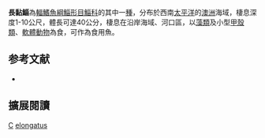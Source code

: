 {{Speciesbox 
| status = NE
| status_system = IUCN3.1
| image = Southern Pacific fishes illustrations by F.E. Clarke 5.jpg
| image_width = 250px
| image_caption = 長黏鯔
| taxon = Myxus elongatus
| authority =  [[Günther|Günther]], 1861
| synonyms = 
}}
'''長黏鯔'''為[[輻鰭魚綱|輻鰭魚綱]][[鯔形目|鯔形目]][[鯔科|鯔科]]的其中一[[種|種]]，分布於西南[[太平洋|太平洋]]的[[澳洲|澳洲]]海域，棲息深度1-10公尺，體長可達40公分，棲息在沿岸海域、河口區，以[[藻類|藻類]]及小型[[甲殼類|甲殼類]]、[[軟體動物|軟體動物]]為食，可作為食用魚。

== 参考文献 ==
{{reflist}}
*{{FishBase_species|genus=Myxus|species=elongatus|year=2012|month=7}}

== 擴展閱讀 == 
{{refbegin}}
{{wikispecies-inline|Myxus elongatus|長黏鯔}}
{{refend}}
{{Taxonbar|from=Q3768277}}

[[Category:食用魚|C]]
[[Category:黏鯔屬|elongatus]]